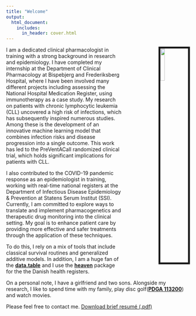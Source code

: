 ```yaml
---
title: "Welcome"
output:
  html_document:
    includes:
      in_header: cover.html
---
```

<img src="images/cph_foto_michael.jpg" style="width:15%;  border:5px solid; margin-left: 100px" align="right">

I am a dedicated clinical pharmacologist in training with a strong background in research and epidemiology. I have completed my internship at the Department of Clinical Pharmacology at Bispebjerg and Frederiksberg Hospital, where I have been involved many different projects including assessing the National Hospital Medication Register, using immunotherapy as a case study. My research on patients with chronic lymphocytic leukemia (CLL) uncovered a high risk of infections, which has subsequently inspired numerous studies. Among these is the development of an innovative machine learning model that combines infection risks and disease progression into a single outcome. This work has led to the PreVentACall randomized clinical trial, which holds significant implications for patients with CLL.

I also contributed to the COVID-19 pandemic response as an epidemiologist in training, working with real-time national registers at the Department of Infectious Disease Epidemiology & Prevention at Statens Serum Institut (SSI).
Currently, I am committed to explore ways to translate and implement pharmacogenetics and therapeutic drug monitoring into the clinical setting. My goal is to enhance patient care by providing more effective and safer treatments through the application of these techniques.

To do this, I rely on a mix of tools that include classical survival routines and generalized additive models. In addition, I am a huge fan of the [**data.table**](https://rdatatable.gitlab.io/data.table/) and I use the [**heaven**](https://github.com/tagteam/heaven) package for the the Danish health registers.


On a personal note, I have a girlfriend and two sons. Alongside my research, I like to spend time with my family, play disc golf([**PDGA 113200**](https://www.pdga.com/player/113200)) and watch movies.


Please feel free to contact me.
[Download brief resumé (.pdf)](./maa_cv.pdf)


